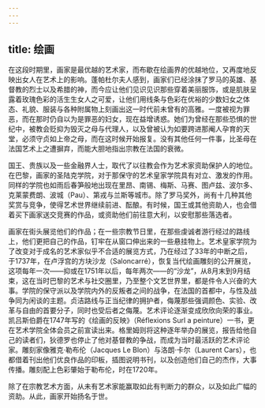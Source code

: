 ```yaml
---
---
---
```

title: 绘画
---




在这段时期里，画家是最优越的艺术家，而布歇在绘画界的优越地位，又再度地反映出女人在艺术上的影响。蓬帕杜尔夫人感到，画家们已经涂抹了罗马的英雄、基督教的烈士以及希腊的神，而今应让他们见识见识那些穿着美丽服饰，或是肌肤呈露着玫瑰色彩的活生生女人之可爱，让他们用线条与色彩在优裕的少数妇女之体态、礼貌、服装与各种附属物上刻画出这一时代前未曾有的高雅。一度被视为罪恶，而在那时仍自以为是罪恶的妇女，现在益增诱惑。她们为曾经在那些恐惧的世纪中，被教会贬抑为毁灭之母与代理人，以及曾被认为如要跨进那阉人孕育的天堂，必须守贞如上帝之母，而在这时候开始报复。没有其他任何一件事，比圣母在法国艺术上之遭摒弃，而能大胆地指出宗教在法国的衰微。

国王、贵族以及一些金融界人士，取代了以往教会作为艺术家资助保护人的地位。在巴黎，画家的圣陆克学院，对于那保守的艺术皇家学院具有对立、激发的作用。同样的学院也如雨后春笋般地出现在里昂、南锡、梅斯、马赛、图卢兹、波尔多、克莱蒙费朗、波城（Pau）、第戎与兰斯等城市。除了罗马奖外，尚有十几种其他奖赏与竞争，使得艺术世界继续前进、酝酿。有时候，国王或其他资助人，也会借着买下画家送交竞赛的作品，或资助他们前往意大利，以安慰那些落选者。

画家在街头展览他们的作品；在一些宗教节日里，在那些虔诚者游行经过的路线上，他们更把自己的作品，钉牢在从窗口伸出来的一些悬挂物上。艺术皇家学院为了改变对于成名的艺术家似乎不合适的展览方式，乃在经过了33年的中断之后，于1737年，在卢浮宫的方块沙龙（Saloncarré），恢复当代绘画雕刻的公开展览，这项每年一次——抑或在1751年以后，每年两次——的“沙龙”，从8月末到9月结束，这在当时巴黎的艺术与社交圈里，乃至整个文艺世界里，都是件令人兴奋的大事。学院的保守派以及学院内外的反叛者之间的战争，在法国的首都中，与性及战争同为闲谈的主题。贞洁路线与正当纪律的拥护者，侮蔑那些强调颜色、实验、改革与自由的首要分子，同时也受后者之侮蔑。艺术评论逐渐变成欣欣向荣的事业。凯吕斯伯爵在1747年写的《绘画的反映》（Réflexions Surl a peinture）一书，更在艺术学院全体会员之前宣读出来。格里姆则将这种逐年举办的展览，报告给他自己的读者们，狄德罗也停止了他对基督教的争战，而成为当时最活跃的艺术评论家。雕刻家像雅克·勒布伦（Jacques Le Blon）与洛朗·卡尔（Laurent Cars），也都借着刊出他们优良作品的印板，插图说明书刊，以及创造他们自己的杰作，大事传播。雕刻配上色彩肇始于勒布伦，时在1720年。

除了在宗教艺术方面，从未有艺术家能赢取如此有判断力的群众，以及如此广幅的资助。从此，画家开始扬名于世。